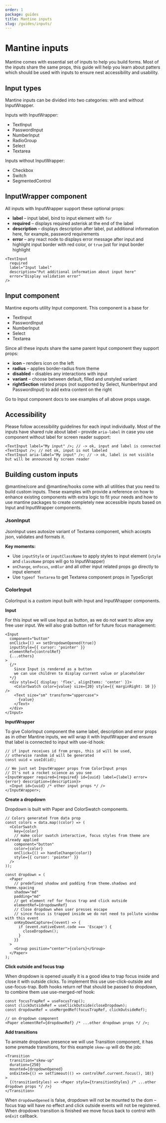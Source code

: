 ```yaml
---
order: 1
package: guides
title: Mantine inputs
slug: /guides/inputs/
---
```



# Mantine inputs

Mantine comes with essential set of inputs to help you build forms.
Most of the inputs share the same props, this guide will help you
learn about patters which should be used with inputs to ensure
nest accessibility and usability.

## Input types

Mantine inputs can be divided into two categories: with and without <GatsbyLink to="/core/input-wrapper/">InputWrapper</GatsbyLink>.

Inputs with <GatsbyLink to="/core/input-wrapper/">InputWrapper</GatsbyLink>:

- <GatsbyLink to="/core/text-input/">TextInput</GatsbyLink>
- <GatsbyLink to="/core/password-input/">PasswordInput</GatsbyLink>
- <GatsbyLink to="/core/number-input/">NumberInput</GatsbyLink>
- <GatsbyLink to="/core/radio-group/">RadioGroup</GatsbyLink>
- <GatsbyLink to="/core/select/">Select</GatsbyLink>
- <GatsbyLink to="/core/textarea/">Textarea</GatsbyLink>

<WrappedInputsDemo />

Inputs without <GatsbyLink to="/core/input-wrapper/">InputWrapper</GatsbyLink>:

- <GatsbyLink to="/core/checkbox/">Checkbox</GatsbyLink>
- <GatsbyLink to="/core/switch/">Switch</GatsbyLink>
- <GatsbyLink to="/core/segmented-control/">SegmentedControl</GatsbyLink>

<RegularInputsDemo />

## InputWrapper component

All inputs with <GatsbyLink to="/core/input-wrapper/">InputWrapper</GatsbyLink>
support these optional props:

- **label** – input label, bind to input element with `for`
- **required** – displays required asterisk at the end of the label
- **description** – displays description after label, put additional information here, for example, password requirements
- **error** – any react node to displays error message after input and highlight input border with red color, or `true` just for input border highlight

```tsx
<TextInput
  required
  label="Input label"
  description="Put additional information about input here"
  error="Display validation error"
/>
```

<InputWrapperConfigurator includeCode={false} />

## Input component

Mantine exports utility <GatsbyLink to="/core/input/">Input</GatsbyLink> component.
This component is a base for

- <GatsbyLink to="/core/text-input/">TextInput</GatsbyLink>
- <GatsbyLink to="/core/password-input/">PasswordInput</GatsbyLink>
- <GatsbyLink to="/core/number-input/">NumberInput</GatsbyLink>
- <GatsbyLink to="/core/select/">Select</GatsbyLink>
- <GatsbyLink to="/core/textarea/">Textarea</GatsbyLink>

Since all these inputs share the same parent <GatsbyLink to="/core/input/">Input</GatsbyLink> component
they support props:

- **icon** – renders icon on the left
- **radius** – applies border-radius from theme
- **disabled** – disables any interactions with input
- **variant** – choose between default, filled and unstyled variant
- **rightSection** related props (not supported by Select, NumberInput and PasswordInput) to add extra content on the right

Go to <GatsbyLink to="/core/input/">Input component docs</GatsbyLink> to see examples of all above props usage.

## Accessibility

Please follow accessibility guidelines for each input individually.
Most of the inputs have shared rule about label –
provide `aria-label` in case you use component without label for screen reader support:

```tsx
<TextInput label="My input" />; // -> ok, input and label is connected
<TextInput />; // not ok, input is not labeled
<TextInput aria-label="My input" />; // -> ok, label is not visible but will be announced by screen reader
```

## Building custom inputs

@mantine/core and @mantine/hooks come with all utilities that you need to build custom inputs.
These examples with provide a reference on how to enhance existing components with extra logic to fit your needs
and how to use mantine packages to create completely new accessible inputs based on <GatsbyLink to="/core/input/">Input</GatsbyLink>
and <GatsbyLink to="/core/input-wrapper/">InputWrapper</GatsbyLink> components.

### JsonInput

JsonInput uses autosize variant of <GatsbyLink to="/core/textarea/">Textarea</GatsbyLink>
component, which accepts json, validates and formats it.

<JsonInputDemo />

**Key moments:**

- Use `inputStyle` or `inputClassName` to apply styles to input element (`style` and `className` props will go to InputWrapper)
- `onChange`, `onFocus`, `onBlur` and all other input related props go directly to input element
- Use `typeof Textarea` to get Textarea component props in TypeScript

### ColorInput

ColorInput is a custom input built with <GatsbyLink to="/core/input/">Input</GatsbyLink>
and <GatsbyLink to="/core/input-wrapper/">InputWrapper</GatsbyLink> components.

<ColorInputDemo />

**Input**

For this input we will use <GatsbyLink to="/core/input/">Input</GatsbyLink> as button,
as we do not want to allow any free user input. We will also grab button ref for future focus management:

```tsx
<Input
  component="button"
  onClick={() => setDropdownOpened(true)}
  inputStyle={{ cursor: 'pointer' }}
  elementRef={controlRef}
  {...others}
>
  {/*
    Since Input is rendered as a button
    we can use children to display current value or placeholder
  */}
  <div style={{ display: 'flex', alignItems: 'center' }}>
    <ColorSwatch color={value} size={20} style={{ marginRight: 10 }} />
    <Text size="sm" transform="uppercase">
      {value}
    </Text>
  </div>
</Input>
```

**InputWrapper**

To give ColorInput component the same label, description and error props as in other Mantine inputs,
we will wrap it with <GatsbyLink to="/core/input-wrapper/">InputWrapper</GatsbyLink>
and ensure that label is connected to input with <GatsbyLink to="/hooks/use-id/">use-id</GatsbyLink> hook:

```tsx
// if input receives id from props, this id will be used,
// otherwise random id will be generated
const uuid = useId(id);

// We just set InputWrapper props from ColorInput props
// It's not a rocket science as you see
<InputWrapper required={required} id={uuid} label={label} error={error} description={description}>
  <Input id={uuid} /* other input props */ />
</InputWrapper>;
```

**Create a dropdown**

Dropdown is built with <GatsbyLink to="/core/paper/">Paper</GatsbyLink>
and <GatsbyLink to="/core/color-swatch/">ColorSwatch</GatsbyLink> components.

```tsx
// Colors generated from data prop
const colors = data.map((color) => (
  <ColorSwatch
    key={color}
    // make color swatch interactive, focus styles from theme are already applied
    component="button"
    color={color}
    onClick={() => handleChange(color)}
    style={{ cursor: 'pointer' }}
  />
));

const dropdown = (
  <Paper
    // predefined shadow and padding from theme.shadows and theme.spacing
    shadow="md"
    padding="md"
    // get element ref for focus trap and click outside
    elementRef={dropdownRef}
    // Close dropdown when user presses escape
    // since focus is trapped inside we do not need to pollute window with this event
    onKeyDownCapture={(event) => {
      if (event.nativeEvent.code === 'Escape') {
        closeDropdown();
      }
    }}
  >
    <Group position="center">{colors}</Group>
  </Paper>
);
```

**Click outside and focus trap**

When dropdown is opened usually it is a good idea to trap focus inside
and close it with outside clicks. To implement this use <GatsbyLink to="/hooks/use-click-outside/">use-click-outside</GatsbyLink>
and <GatsbyLink to="/hooks/use-focus-trap/">use-focus-trap</GatsbyLink>.
Both hooks return ref that should be passed to dropdown, to combine them use <GatsbyLink to="/hooks/use-merged-ref/">use-merged-ref</GatsbyLink>
hook:

```tsx
const focusTrapRef = useFocusTrap();
const clickOutsideRef = useClickOutside(closeDropdown);
const dropdownRef = useMergedRef(focusTrapRef, clickOutsideRef);

// on dropdown component
<Paper elementRef={dropdownRef} /* ...other dropdown props */ />;
```

**Add transitions**

To animate dropdown presence we will use <GatsbyLink to="/core/transition/">Transition</GatsbyLink>
component, it has some premade transitions, for this example `skew-up` will do the job:

```tsx
<Transition
  transition="skew-up"
  duration={250}
  mounted={dropdownOpened}
  onExited={() => setTimeout(() => controlRef.current.focus(), 10)}
>
  {(transitionStyles) => <Paper style={transitionStyles} /* ...other dropdown props */ />}
</Transition>
```

When `dropdownOpened` is false, dropdown will not be mounted to the dom
– focus trap will have no effect and click outside events will not be registered.
When dropdown transition is finished we move focus back to control with `onExit` callback.
